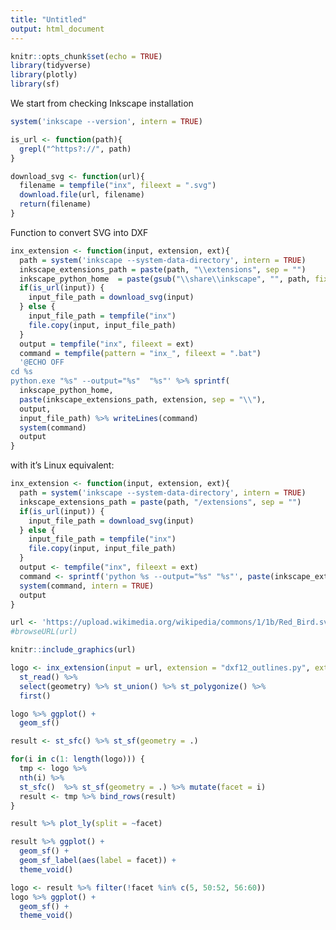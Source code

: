 ```yaml
---
title: "Untitled"
output: html_document
---
```

  
```r
knitr::opts_chunk$set(echo = TRUE)
library(tidyverse)
library(plotly)
library(sf)
```  

We start from checking Inkscape installation


```r
system('inkscape --version', intern = TRUE)
```


```r
is_url <- function(path){
  grepl("^https?://", path)
}

download_svg <- function(url){
  filename = tempfile("inx", fileext = ".svg")
  download.file(url, filename)
  return(filename)
}
```

Function to convert SVG into DXF

```r
inx_extension <- function(input, extension, ext){
  path = system('inkscape --system-data-directory', intern = TRUE)
  inkscape_extensions_path = paste(path, "\\extensions", sep = "")
  inkscape_python_home  = paste(gsub("\\share\\inkscape", "", path, fixed = T), "\\bin", sep = "")
  if(is_url(input)) {
    input_file_path = download_svg(input)
  } else {
    input_file_path = tempfile("inx")
    file.copy(input, input_file_path)
  }
  output = tempfile("inx", fileext = ext)
  command = tempfile(pattern = "inx_", fileext = ".bat")
  '@ECHO OFF
cd %s
python.exe "%s" --output="%s"  "%s"' %>% sprintf(
  inkscape_python_home,
  paste(inkscape_extensions_path, extension, sep = "\\"),
  output,
  input_file_path) %>% writeLines(command)
  system(command)
  output
}
```

with it's Linux equivalent:

```r
inx_extension <- function(input, extension, ext){
  path = system('inkscape --system-data-directory', intern = TRUE)
  inkscape_extensions_path = paste(path, "/extensions", sep = "")
  if(is_url(input)) {
    input_file_path = download_svg(input)
  } else {
    input_file_path = tempfile("inx")
    file.copy(input, input_file_path)
  }
  output <- tempfile("inx", fileext = ext)
  command <- sprintf('python %s --output="%s" "%s"', paste(inkscape_extensions_path, extension, sep = "/"), output, input_file_path)
  system(command, intern = TRUE)
  output
}
```

```r
url <- 'https://upload.wikimedia.org/wikipedia/commons/1/1b/Red_Bird.svg'
#browseURL(url)
```


```r
knitr::include_graphics(url)
```


```r
logo <- inx_extension(input = url, extension = "dxf12_outlines.py", ext =".dxf") %>%
  st_read() %>%
  select(geometry) %>% st_union() %>% st_polygonize() %>% 
  first()

logo %>% ggplot() +
  geom_sf()
```


```r
result <- st_sfc() %>% st_sf(geometry = .)

for(i in c(1: length(logo))) {
  tmp <- logo %>% 
  nth(i) %>%
  st_sfc()  %>% st_sf(geometry = .) %>% mutate(facet = i)
  result <- tmp %>% bind_rows(result) 
}

result %>% plot_ly(split = ~facet)
```


```r
result %>% ggplot() +
  geom_sf() +
  geom_sf_label(aes(label = facet)) +
  theme_void()
```


```r
logo <- result %>% filter(!facet %in% c(5, 50:52, 56:60))
logo %>% ggplot() +
  geom_sf() +
  theme_void()
```

